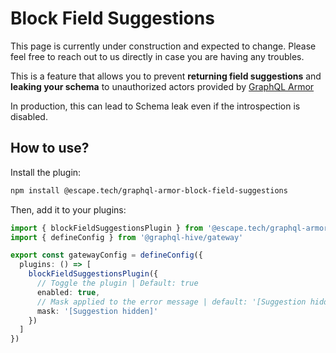
# Block Field Suggestions

<Callout>
  This page is currently under construction and expected to change. Please feel free to reach out to
  us directly in case you are having any troubles.
</Callout>

This is a feature that allows you to prevent **returning field suggestions** and **leaking your
schema** to unauthorized actors provided by
[GraphQL Armor](https://escape.tech/graphql-armor/docs/plugins/block-field-suggestions/)

In production, this can lead to Schema leak even if the introspection is disabled.

## How to use?

Install the plugin:

```sh npm2yarn
npm install @escape.tech/graphql-armor-block-field-suggestions
```

Then, add it to your plugins:

```ts filename="gateway.config.ts"
import { blockFieldSuggestionsPlugin } from '@escape.tech/graphql-armor-block-field-suggestions'
import { defineConfig } from '@graphql-hive/gateway'

export const gatewayConfig = defineConfig({
  plugins: () => [
    blockFieldSuggestionsPlugin({
      // Toggle the plugin | Default: true
      enabled: true,
      // Mask applied to the error message | default: '[Suggestion hidden]'
      mask: '[Suggestion hidden]'
    })
  ]
})
```
